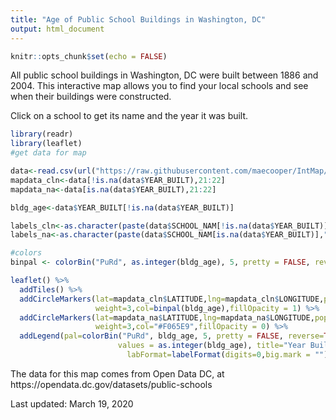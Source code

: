 ```yaml
---
title: "Age of Public School Buildings in Washington, DC"
output: html_document
---
```


```r
knitr::opts_chunk$set(echo = FALSE)
```

All public school buildings in Washington, DC were built between 1886 and 2004. This interactive map allows you to find your local schools and see when their buildings were constructed.  
  
Click on a school to get its name and the year it was built.

```r
library(readr)
library(leaflet)
#get data for map

data<-read.csv(url("https://raw.githubusercontent.com/maecooper/IntMap/master/DC%20Public%20Schools.csv"))
mapdata_cln<-data[!is.na(data$YEAR_BUILT),21:22]
mapdata_na<-data[is.na(data$YEAR_BUILT),21:22]

bldg_age<-data$YEAR_BUILT[!is.na(data$YEAR_BUILT)]

labels_cln<-as.character(paste(data$SCHOOL_NAM[!is.na(data$YEAR_BUILT)],bldg_age,sep=', '))
labels_na<-as.character(paste(data$SCHOOL_NAM[is.na(data$YEAR_BUILT)],"unknown year",sep=', '))

#colors
binpal <- colorBin("PuRd", as.integer(bldg_age), 5, pretty = FALSE, reverse=TRUE)

```

```r

leaflet() %>%
  addTiles() %>%
  addCircleMarkers(lat=mapdata_cln$LATITUDE,lng=mapdata_cln$LONGITUDE,popup=labels_cln,
                   weight=3,col=binpal(bldg_age),fillOpacity = 1) %>%
  addCircleMarkers(lat=mapdata_na$LATITUDE,lng=mapdata_na$LONGITUDE,popup=labels_na,
                   weight=3,col="#F065E9",fillOpacity = 0) %>%
  addLegend(pal=colorBin("PuRd", bldg_age, 5, pretty = FALSE, reverse=TRUE),
                        values = as.integer(bldg_age), title="Year Built",
                          labFormat=labelFormat(digits=0,big.mark = ""))
```

The data for this map comes from Open Data DC, at https://opendata.dc.gov/datasets/public-schools  
  
Last updated: March 19, 2020
